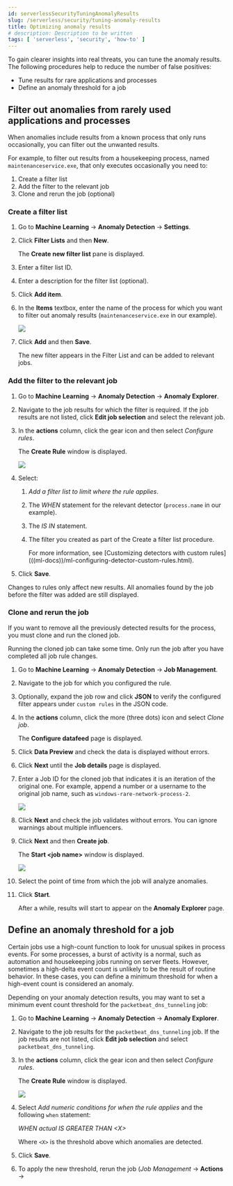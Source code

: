 ```yaml
---
id: serverlessSecurityTuningAnomalyResults
slug: /serverless/security/tuning-anomaly-results
title: Optimizing anomaly results
# description: Description to be written
tags: [ 'serverless', 'security', 'how-to' ]
---
```


<div id="tuning-anomaly-results"></div>

To gain clearer insights into real threats, you can tune the anomaly results. The following procedures help to reduce the number of false positives: 

* <DocLink id="serverlessSecurityTuningAnomalyResults" section="filter-out-anomalies-from-rarely-used-applications-and-processes">Tune results for rare applications and processes</DocLink>
* <DocLink id="serverlessSecurityTuningAnomalyResults" section="define-an-anomaly-threshold-for-a-job">Define an anomaly threshold for a job</DocLink>

<div id="rarely-used-processes"></div>

## Filter out anomalies from rarely used applications and processes

When anomalies include results from a known process that only runs occasionally,
you can filter out the unwanted results.

For example, to filter out results from a housekeeping process, named
`maintenanceservice.exe`, that only executes occasionally you need to:

1. <DocLink id="serverlessSecurityTuningAnomalyResults" section="create-a-filter-list">Create a filter list</DocLink>
1. <DocLink id="serverlessSecurityTuningAnomalyResults" section="add-the-filter-to-the-relevant-job">Add the filter to the relevant job</DocLink>
1. <DocLink id="serverlessSecurityTuningAnomalyResults" section="clone-and-rerun-the-job">Clone and rerun the job</DocLink> (optional)

<div id="create-fiter-list"></div>

### Create a filter list

1. Go to **Machine Learning** -> **Anomaly Detection** -> **Settings**.
1. Click **Filter Lists** and then **New**.

    The **Create new filter list** pane is displayed.

1. Enter a filter list ID.
1. Enter a description for the filter list (optional).
1. Click **Add item**.
1. In the **Items** textbox, enter the name of the process for which you want to
    filter out anomaly results (`maintenanceservice.exe` in our example).

    ![](../images/tuning-anomaly-results/-detections-machine-learning-filter-add-item.png)

1. Click **Add** and then **Save**.

    The new filter appears in the Filter List and can be added to relevant jobs.

<div id="add-job-filter"></div>

### Add the filter to the relevant job

1. Go to **Machine Learning** -> **Anomaly Detection** -> **Anomaly Explorer**.
1. Navigate to the job results for which the filter is required. If the job results
    are not listed, click **Edit job selection** and select the relevant job.

1. In the **actions** column, click the gear icon and then select _Configure rules_.

    The **Create Rule** window is displayed.

    ![](../images/tuning-anomaly-results/-detections-machine-learning-rule-scope.png)

1. Select:
    1. _Add a filter list to limit where the rule applies_.
    1. The _WHEN_ statement for the relevant detector (`process.name` in our
        example).

    1. The _IS IN_ statement.
    1. The filter you created as part of the <DocLink id="serverlessSecurityTuningAnomalyResults" section="create-a-filter-list">Create a filter list</DocLink> procedure.

        <DocCallOut title="Tip">
        For more information, see
        [Customizing detectors with custom rules](((ml-docs))/ml-configuring-detector-custom-rules.html).
        </DocCallOut>

1. Click **Save**.

<DocCallOut title="Note">
Changes to rules only affect new results. All anomalies found by the job
before the filter was added are still displayed.
</DocCallOut>

<div id="clone-job"></div>

### Clone and rerun the job

If you want to remove all the previously detected results for the process, you
must clone and run the cloned job.

<DocCallOut title="Important" color="warning">
Running the cloned job can take some time. Only run the job after you
have completed all job rule changes.
</DocCallOut>

1. Go to **Machine Learning** -> **Anomaly Detection** -> **Job Management**.
1. Navigate to the job for which you configured the rule.
1. Optionally, expand the job row and click **JSON** to verify the configured filter
    appears under `custom rules` in the JSON code.

1. In the **actions** column, click the more (three dots) icon and select _Clone job_.

    The **Configure datafeed** page is displayed.

1. Click **Data Preview** and check the data is displayed without errors.
1. Click **Next** until the **Job details** page is displayed.
1. Enter a Job ID for the cloned job that indicates it is an iteration of the
    original one. For example, append a number or a username to the original job
    name, such as `windows-rare-network-process-2`.

    ![](../images/tuning-anomaly-results/-detections-machine-learning-cloned-job-details.png)

1. Click **Next** and check the job validates without errors. You can ignore
    warnings about multiple influencers.

1. Click **Next** and then **Create job**.

    The **Start \<job name>** window is displayed.

    ![](../images/tuning-anomaly-results/-detections-machine-learning-start-job-window.png)

1. Select the point of time from which the job will analyze anomalies.
1. Click **Start**.

    After a while, results will start to appear on the **Anomaly Explorer** page.

<div id="define-rule-threshold"></div>

## Define an anomaly threshold for a job

Certain jobs use a high-count function to look for unusual spikes in 
process events. For some processes, a burst of activity is a normal, such as
automation and housekeeping jobs running on server fleets. However, sometimes a
high-delta event count is unlikely to be the result of routine behavior. In
these cases, you can define a minimum threshold for when a high-event count is
considered an anomaly.

Depending on your anomaly detection results, you may want to set a 
minimum event count threshold for the `packetbeat_dns_tunneling` job:

1. Go to **Machine Learning** -> **Anomaly Detection** -> **Anomaly Explorer**.
1. Navigate to the job results for the `packetbeat_dns_tunneling` job. If the 
    job results are not listed, click **Edit job selection** and select 
    `packetbeat_dns_tunneling`.

1. In the **actions** column, click the gear icon and then select
    _Configure rules_.

    The **Create Rule** window is displayed.

    ![](../images/tuning-anomaly-results/-detections-machine-learning-ml-rule-threshold.png)

1. Select _Add numeric conditions for when the rule applies_ and the following 
    `when` statement:

    _WHEN actual IS GREATER THAN \<X>_

    Where `<X>` is the threshold above which anomalies are detected.

1. Click **Save**.
1. To apply the new threshold, rerun the job (*Job Management* -> **Actions** ->

